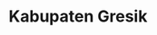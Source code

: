 ---
title: Kabupaten Gresik
image: /kabupaten-gresik.jpg?url
category: Kabupaten
description: Gresik dikenal sebagai daerah tempat berdirinya Pabrik Semen pertama dan perusahaan semen terbesar di Indonesia, yaitu Semen Gresik.
---